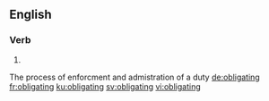 ==English==

===Verb===
{{head|en|present participle}}

# {{present participle of|obligate|lang=en|nocat=1}}
The process of enforcment and admistration of a duty 
[[de:obligating]]
[[fr:obligating]]
[[ku:obligating]]
[[sv:obligating]]
[[vi:obligating]]